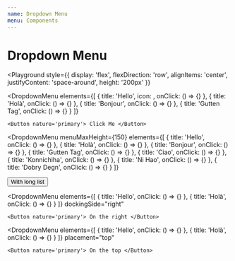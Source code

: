 ```yaml
---
name: Dropdown Menu
menu: Components
---
```



# Dropdown Menu

<Playground
  style={{
    display: 'flex',
    flexDirection: 'row',
    alignItems: 'center',
    justifyContent: 'space-around',
    height: '200px'
  }}
>
  <DropdownMenu
    elements={[
      {
        title: 'Hello',
        icon: <PhoneIcon />,
        onClick: () => {}
      },
      {
        title: 'Holà',
        onClick: () => {}
      },
      {
        title: 'Bonjour',
        onClick: () => {}
      },
      {
        title: 'Gutten Tag',
        onClick: () => {}
      }
    ]}
  >
    <Button nature='primary'> Click Me </Button>

  </DropdownMenu>

<DropdownMenu
  menuMaxHeight={150}
  elements={[
    {
      title: 'Hello',
      onClick: () => {}
    },
    {
      title: 'Holà',
      onClick: () => {}
    },
    {
      title: 'Bonjour',
      onClick: () => {}
    },
    {
      title: 'Gutten Tag',
      onClick: () => {}
    },
    {
      title: 'Ciao',
      onClick: () => {}
    },
    {
      title: 'Konnichiha',
      onClick: () => {}
    },
    {
      title: 'Ni Hao',
      onClick: () => {}
    },
    {
      title: 'Dobry Degn',
      onClick: () => {}
    }
  ]}
>
  <Button nature='primary'> With long list </Button>
</DropdownMenu>

  <DropdownMenu
    elements={[
      {
        title: 'Hello',
        onClick: () => {}
      },
      {
        title: 'Holà',
        onClick: () => {}
      }
    ]}
    dockingSide="right"
  >
    <Button nature='primary'> On the right </Button>

  </DropdownMenu>

  <DropdownMenu
    elements={[
      {
        title: 'Hello',
        onClick: () => {}
      },
      {
        title: 'Holà',
        onClick: () => {}
      }
    ]}
    placement="top"
  >
    <Button nature='primary'> On the top </Button>

  </DropdownMenu>

</Playground>

